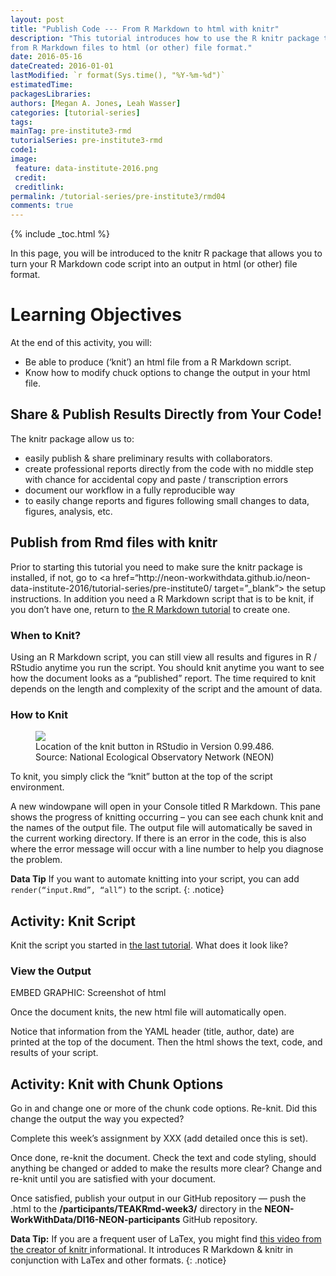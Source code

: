 ```yaml
---
layout: post
title: "Publish Code --- From R Markdown to html with knitr"
description: "This tutorial introduces how to use the R knitr package to publish
from R Markdown files to html (or other) file format."
date: 2016-05-16
dateCreated: 2016-01-01
lastModified: `r format(Sys.time(), "%Y-%m-%d")`
estimatedTime:
packagesLibraries: 
authors: [Megan A. Jones, Leah Wasser]
categories: [tutorial-series]
tags:
mainTag: pre-institute3-rmd
tutorialSeries: pre-institute3-rmd
code1:
image:
 feature: data-institute-2016.png
 credit:
 creditlink:
permalink: /tutorial-series/pre-institute3/rmd04
comments: true
---
```


{% include _toc.html %}

In this page, you will be introduced to the knitr R package that allows you to
turn your R Markdown code script into an output in html (or other) file format.

<div id="objectives" markdown="1">

# Learning Objectives

At the end of this activity, you will:

* Be able to produce (‘knit’) an html file from a R Markdown script.
* Know how to modify chuck options to change the output in your html file.

</div>

## Share & Publish Results Directly from Your Code!
The knitr package allow us to:

* easily publish & share preliminary results with collaborators.
* create professional reports directly from the code with no middle step with
chance for accidental copy and paste / transcription errors
* document our workflow in a fully reproducible way
* to easily change reports and figures following small changes to data, figures,
analysis, etc.

## Publish from Rmd files with knitr
Prior to starting this tutorial you need to make sure the knitr package is
installed, if not, go to
<a href="http://neon-workwithdata.github.io/neon-data-institute-2016/tutorial-series/pre-institute0/ target="_blank"> the setup instructions</a>.
In addition you need a R Markdown script that is to be knit, if you don’t have
one, return to
<a href="http://neon-workwithdata.github.io/neon-data-institute-2016/tutorial-series/pre-institute3/rmd03" target="_blank"> the R Markdown tutorial</a>
to create one.

### When to Knit?

Using an R Markdown script, you can still view all results and figures in R /
RStudio anytime you run the script. You should knit anytime you want to see how
the document looks as a "published" report. The time required to knit depends on
the length and complexity of the script and the amount of data.

### How to Knit

 <figure>
	<a href="{{ site.baseurl }}/images/pre-institute-content/RMD/KnitButton-screenshot.png">
	<img src="{{ site.baseurl }}/images/pre-institute-content/RMD/KnitButton-screenshot.png"></a>
	<figcaption> Location of the knit button in RStudio in Version 0.99.486.
	Source: National Ecological Observatory Network (NEON)
	</figcaption>
</figure>

To knit, you simply click the "knit" button at the top of the script environment.

A new windowpane will open in your Console titled R Markdown. This pane shows
the progress of knitting occurring -- you can see each chunk knit and the names
of the output file. The output file will automatically be saved in the current
working directory. If there is an error in the code, this is also where the
error message will occur with a line number to help you diagnose the problem.


<i class="fa fa-star"></i> **Data Tip** If you want to automate knitting into
your script, you can add `render(“input.Rmd”, “all”)` to the script.
{: .notice}

 <div id="challenge" markdown="1">
## Activity: Knit Script
Knit the script you started in
<a href="http://neon-workwithdata.github.io/neon-data-institute-2016/tutorial-series/pre-institute3/rmd03" target="_blank">the last tutorial</a>.
What does it look like?
</div>

### View the Output

EMBED GRAPHIC: Screenshot of html

Once the document knits, the new html file will automatically open.

Notice that information from the YAML header (title, author, date) are printed
at the top of the document. Then the html shows the text, code, and results of
your script.

 <div id="challenge" markdown="1">
## Activity: Knit with Chunk Options
Go in and change one or more of the chunk code options. Re-knit. Did this change
the output the way you expected?

Complete this week’s assignment by XXX (add detailed once this is set).

Once done, re-knit the document. Check the text and code styling, should
anything be changed or added to make the results more clear? Change and re-knit
until you are satisfied with your document.

Once satisfied, publish your output in our GitHub repository --- push the .html
to the **/participants/TEAKRmd-week3/** directory in the
**NEON-WorkWithData/DI16-NEON-participants** GitHub repository.

</div>

<i class="fa fa-star"></i> **Data Tip:** If you are a frequent user of LaTex,
you might find
<a href="http://cdn.screenr.com/video/8352c25b-7324-4134-970b-b7c427381adb.mp4" target="_blank">this video from the creator of knitr </a>
informational. It introduces R Markdown & knitr in conjunction with LaTex and
other formats.
{: .notice}
